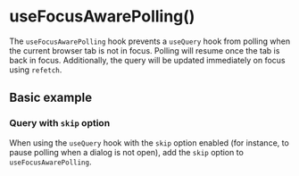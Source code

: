 

<Meta of={UseFocusAwarePollingStories} />

# useFocusAwarePolling()

The `useFocusAwarePolling` hook prevents a `useQuery` hook from polling when the current browser tab is not in focus.
Polling will resume once the tab is back in focus.
Additionally, the query will be updated immediately on focus using `refetch`.

## Basic example

<Canvas>
    <Story of={UseFocusAwarePollingStories.BasicExample} />
</Canvas>

### Query with `skip` option

When using the `useQuery` hook with the `skip` option enabled (for instance, to pause polling when a dialog is not open), add the `skip` option to `useFocusAwarePolling`.

<Canvas>
    <Story of={UseFocusAwarePollingStories.WithSkipOption} />
</Canvas>
